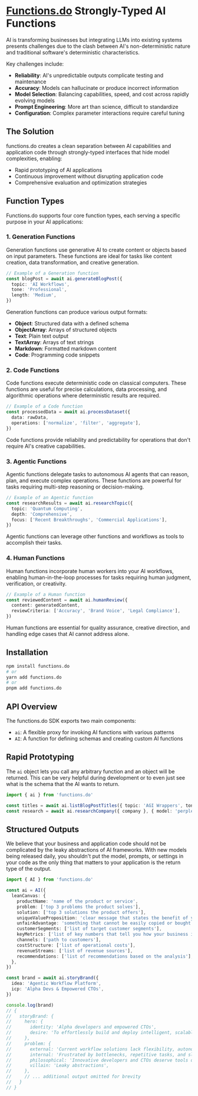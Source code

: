 # [Functions.do](https://functions.do) Strongly-Typed AI Functions

AI is transforming businesses but integrating LLMs into existing systems presents challenges due to the clash between AI's non-deterministic nature and traditional software's deterministic characteristics.

Key challenges include:

- **Reliability**: AI's unpredictable outputs complicate testing and maintenance
- **Accuracy**: Models can hallucinate or produce incorrect information
- **Model Selection**: Balancing capabilities, speed, and cost across rapidly evolving models
- **Prompt Engineering**: More art than science, difficult to standardize
- **Configuration**: Complex parameter interactions require careful tuning

## The Solution

functions.do creates a clean separation between AI capabilities and application code through strongly-typed interfaces that hide model complexities, enabling:

- Rapid prototyping of AI applications
- Continuous improvement without disrupting application code
- Comprehensive evaluation and optimization strategies

## Function Types

Functions.do supports four core function types, each serving a specific purpose in your AI applications:

### 1. Generation Functions

Generation functions use generative AI to create content or objects based on input parameters. These functions are ideal for tasks like content creation, data transformation, and creative generation.

```typescript
// Example of a Generation function
const blogPost = await ai.generateBlogPost({
  topic: 'AI Workflows',
  tone: 'Professional',
  length: 'Medium',
})
```

Generation functions can produce various output formats:

- **Object**: Structured data with a defined schema
- **ObjectArray**: Arrays of structured objects
- **Text**: Plain text output
- **TextArray**: Arrays of text strings
- **Markdown**: Formatted markdown content
- **Code**: Programming code snippets

### 2. Code Functions

Code functions execute deterministic code on classical computers. These functions are useful for precise calculations, data processing, and algorithmic operations where deterministic results are required.

```typescript
// Example of a Code function
const processedData = await ai.processDataset({
  data: rawData,
  operations: ['normalize', 'filter', 'aggregate'],
})
```

Code functions provide reliability and predictability for operations that don't require AI's creative capabilities.

### 3. Agentic Functions

Agentic functions delegate tasks to autonomous AI agents that can reason, plan, and execute complex operations. These functions are powerful for tasks requiring multi-step reasoning or decision-making.

```typescript
// Example of an Agentic function
const researchResults = await ai.researchTopic({
  topic: 'Quantum Computing',
  depth: 'Comprehensive',
  focus: ['Recent Breakthroughs', 'Commercial Applications'],
})
```

Agentic functions can leverage other functions and workflows as tools to accomplish their tasks.

### 4. Human Functions

Human functions incorporate human workers into your AI workflows, enabling human-in-the-loop processes for tasks requiring human judgment, verification, or creativity.

```typescript
// Example of a Human function
const reviewedContent = await ai.humanReview({
  content: generatedContent,
  reviewCriteria: ['Accuracy', 'Brand Voice', 'Legal Compliance'],
})
```

Human functions are essential for quality assurance, creative direction, and handling edge cases that AI cannot address alone.

## Installation

```bash
npm install functions.do
# or
yarn add functions.do
# or
pnpm add functions.do
```

## API Overview

The functions.do SDK exports two main components:

- `ai`: A flexible proxy for invoking AI functions with various patterns
- `AI`: A function for defining schemas and creating custom AI functions

## Rapid Prototyping

The `ai` object lets you call any arbitrary function and an object will be returned. This can be very helpful during development or to even just see what is the schema that the AI wants to return.

```typescript
import { ai } from 'functions.do'

const titles = await ai.listBlogPostTitles({ topic: 'AGI Wrappers', tone: 'Clickbait Meme' })
const research = await ai.researchCompany({ company }, { model: 'perplexity/sonar-deep-research' }) // specify a particular model
```

## Structured Outputs

We believe that your business and application code should not be complicated by the leaky abstractions of AI frameworks. With new models being released daily, you shouldn't put the model, prompts, or settings in your code as the only thing that matters to your application is the return type of the output.

```typescript
import { AI } from 'functions.do'

const ai = AI({
  leanCanvas: {
    productName: 'name of the product or service',
    problem: ['top 3 problems the product solves'],
    solution: ['top 3 solutions the product offers'],
    uniqueValueProposition: 'clear message that states the benefit of your product',
    unfairAdvantage: 'something that cannot be easily copied or bought',
    customerSegments: ['list of target customer segments'],
    keyMetrics: ['list of key numbers that tell you how your business is doing'],
    channels: ['path to customers'],
    costStructure: ['list of operational costs'],
    revenueStreams: ['list of revenue sources'],
    recommendations: ['list of recommendations based on the analysis'],
  },
})

const brand = await ai.storyBrand({
  idea: 'Agentic Workflow Platform',
  icp: 'Alpha Devs & Empowered CTOs',
})

console.log(brand)
// {
//   storyBrand: {
//     hero: {
//       identity: 'Alpha developers and empowered CTOs',
//       desire: 'To effortlessly build and deploy intelligent, scalable, agent-driven workflows'
//     },
//     problem: {
//       external: 'Current workflow solutions lack flexibility, autonomy, and speed.',
//       internal: 'Frustrated by bottlenecks, repetitive tasks, and slow development cycles.',
//       philosophical: 'Innovative developers and CTOs deserve tools designed to empower, not constrain.',
//       villain: 'Leaky abstractions',
//     },
//     // ... additional output omitted for brevity
//   }
// }
```
